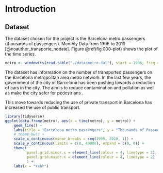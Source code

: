 # Introduction

## Dataset

The dataset chosen for the project is
the Barcelona metro passengers (thousands of passengers). Monthly Data from
1996 to 2019 [@noauthor_transporte_nodate].
Figure \@ref(fig:000-plot) shows the plot of the time series.

```r
metro <- window(ts(read.table("./data/metro.dat"), start = 1996, freq = 12))
```

The dataset has information on the number of transported passengers on the
Barcelona metropolitan area metro network. In the last few years,
the government of the city of Barcelona has been pushing towards a
reduction of cars in the city. The aim is to reduce contamination and
pollution as well as make the city safer for pedestrians
\cite{324cat_reduir_2022,noauthor_pla_nodate,noauthor_pla_2018}.

This move towards reducing the use of private transport in Barcelona
has increased the use of public transport.

```r
library(tidyverse)
ggplot(data.frame(metro), aes(x = time(metro), y = metro)) +
    geom_line() +
    labs(title = "Barcelona metro passengers", y = "Thousands of Passengers") +
    # theme_bw() +
    scale_x_continuous(minor_breaks = seq(1996, 2020, 1)) +
    scale_y_continuous(limits = c(0, 40000), expand = c(0, 0)) +
    theme(
          panel.grid.minor.x = element_line(colour = 4, linetype = 2),
          panel.grid.major.x = element_line(colour = 4, linetype = 2)
          ) +
    labs(x = "Year")
```
